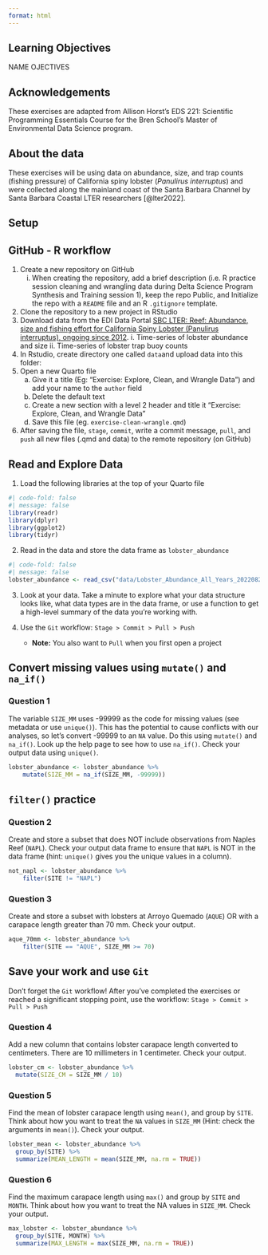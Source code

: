 ```yaml
---
format: html
---
```


## Learning Objectives {.unnumbered}

NAME OJECTIVES

::: callout-note
## Acknowledgements

These exercises are adapted from Allison Horst's EDS 221: Scientific Programming Essentials Course for the Bren School's Master of Environmental Data Science program.
:::

## About the data {.unnumbered}

These exercises will be using data on abundance, size, and trap counts (fishing pressure) of California spiny lobster (*Panulirus interruptus*) and were collected along the mainland coast of the Santa Barbara Channel by Santa Barbara Coastal LTER researchers [@lter2022].

## Setup

::: callout-tip
## GitHub - R workflow

1.  Create a new repository on GitHub
    i.  When creating the repository, add a brief description (i.e. R practice session cleaning and wrangling data during Delta Science Program Synthesis and Training session 1), keep the repo Public, and Initialize the repo with a `README` file and an R `.gitignore` template.
2.  Clone the repository to a new project in RStudio
3. Download data from the EDI Data Portal [SBC LTER: Reef: Abundance, size and fishing effort for California Spiny Lobster (Panulirus interruptus), ongoing since 2012](https://portal.edirepository.org/nis/mapbrowse?packageid=knb-lter-sbc.77.8).
        i.  Time-series of lobster abundance and size
        ii. Time-series of lobster trap buoy counts
4. In Rstudio, create directory one called `data`and upload data into this folder:
5.  Open a new Quarto file
    a. Give it a title (Eg: "Exercise: Explore, Clean, and Wrangle Data") and add your name to the `author` field
    b. Delete the default text
    c. <!-- create outline for analysis--> Create a new section with a level 2 header and title it "Exercise: Explore, Clean, and Wrangle Data"
    d. Save this file (eg. `exercise-clean-wrangle.qmd`)
4.  After saving the file, `stage`, `commit`, write a commit message, `pull`, and `push` all new files (.qmd and data) to the remote repository (on GitHub)
:::


::: callout-tip
## Read and Explore Data

1. Load the following libraries at the top of your Quarto file

```r
#| code-fold: false
#| message: false
library(readr)
library(dplyr)
library(ggplot2)
library(tidyr)
```

2.  Read in the data and store the data frame as `lobster_abundance`

```r
#| code-fold: false
#| message: false
lobster_abundance <- read_csv("data/Lobster_Abundance_All_Years_20220829.csv")
```

3.  Look at your data. Take a minute to explore what your data structure looks like, what data types are in the data frame, or use a function to get a high-level summary of the data you're working with.

4.  Use the `Git` workflow: `Stage > Commit > Pull > Push`

    -   **Note:** You also want to `Pull` when you first open a project
:::


## Convert missing values using `mutate()` and `na_if()`

::: callout-note
### Question 1

The variable `SIZE_MM` uses -99999 as the code for missing values (see metadata or use `unique()`). This has the potential to cause conflicts with our analyses, so let's convert -99999 to an `NA` value. Do this using `mutate()` and `na_if()`. Look up the help page to see how to use `na_if()`. Check your output data using `unique()`.
:::

```r
lobster_abundance <- lobster_abundance %>% 
    mutate(SIZE_MM = na_if(SIZE_MM, -99999))
```

## `filter()` practice

::: callout-note
### Question 2

Create and store a subset that does NOT include observations from Naples Reef (`NAPL`). Check your output data frame to ensure that `NAPL` is NOT in the data frame (hint: `unique()` gives you the unique values in a column).
:::

```r
not_napl <- lobster_abundance %>% 
    filter(SITE != "NAPL")
```

::: callout-note
### Question 3

Create and store a subset with lobsters at Arroyo Quemado (`AQUE`) OR with a carapace length greater than 70 mm. Check your output.
:::

```r
aque_70mm <- lobster_abundance %>% 
    filter(SITE == "AQUE", SIZE_MM >= 70)
```

::: callout-important
## Save your work and use `Git`

Don't forget the `Git` workflow! After you've completed the exercises or reached a significant stopping point, use the workflow: `Stage > Commit > Pull > Push`
:::


### Question 4

Add a new column that contains lobster carapace length converted to centimeters. There are 10 millimeters in 1 centimeter. Check your output.

```r

lobster_cm <- lobster_abundance %>% 
  mutate(SIZE_CM = SIZE_MM / 10)
```

### Question 5

Find the mean of lobster carapace length using `mean()`, and group by `SITE`. Think about how you want to treat the `NA` values in `SIZE_MM` (Hint: check the arguments in `mean()`). Check your output.

```r
lobster_mean <- lobster_abundance %>% 
  group_by(SITE) %>% 
  summarize(MEAN_LENGTH = mean(SIZE_MM, na.rm = TRUE))
```

### Question 6

Find the maximum carapace length using `max()` and group by `SITE` and `MONTH`. Think about how you want to treat the NA values in `SIZE_MM`. Check your output.

```r

max_lobster <- lobster_abundance %>% 
  group_by(SITE, MONTH) %>% 
  summarize(MAX_LENGTH = max(SIZE_MM, na.rm = TRUE))
```
